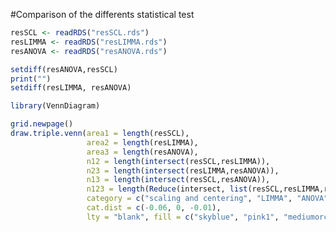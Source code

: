 #Comparison of the differents statistical test

```{r}
resSCL <- readRDS("resSCL.rds")
resLIMMA <- readRDS("resLIMMA.rds")
resANOVA <- readRDS("resANOVA.rds")
```

```{r}
setdiff(resANOVA,resSCL)
print("")
setdiff(resLIMMA, resANOVA)
```

```{r, message=TRUE}
library(VennDiagram)

grid.newpage()
draw.triple.venn(area1 = length(resSCL), 
                 area2 = length(resLIMMA), 
                 area3 = length(resANOVA), 
                 n12 = length(intersect(resSCL,resLIMMA)), 
                 n23 = length(intersect(resLIMMA,resANOVA)), 
                 n13 = length(intersect(resSCL,resANOVA)), 
                 n123 = length(Reduce(intersect, list(resSCL,resLIMMA,resANOVA))), 
                 category = c("scaling and centering", "LIMMA", "ANOVA"),
                 cat.dist = c(-0.06, 0, -0.01),
                 lty = "blank", fill = c("skyblue", "pink1", "mediumorchid"))
```

